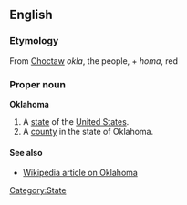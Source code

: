 ==English==
===Etymology===
From [[Choctaw]] ''okla'', the people, + ''homa'', red

===Proper noun===
'''Oklahoma'''

#A [[state]] of the [[United States]].
# A [[county]] in the state of Oklahoma.

====See also====
*[[w:Oklahoma|Wikipedia article on Oklahoma]]
[[Category:State]]
